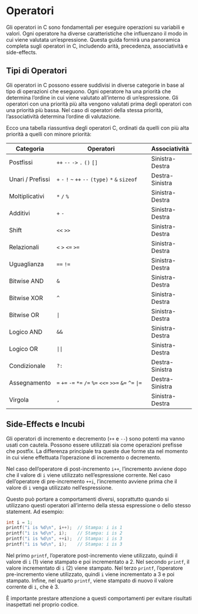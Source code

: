 # Operatori

Gli operatori in C sono fondamentali per eseguire operazioni su variabili e valori. Ogni operatore ha diverse caratteristiche che influenzano il modo in cui viene valutata un'espressione. Questa guida fornirà una panoramica completa sugli operatori in C, includendo arità, precedenza, associatività e side-effects.

## Tipi di Operatori

Gli operatori in C possono essere suddivisi in diverse categorie in base al tipo di operazioni che eseguono. Ogni operatore ha una priorità che determina l'ordine in cui viene valutato all'interno di un'espressione. Gli operatori con una priorità più alta vengono valutati prima degli operatori con una priorità più bassa. Nel caso di operatori della stessa priorità, l'associatività determina l'ordine di valutazione.

Ecco una tabella riassuntiva degli operatori C, ordinati da quelli con più alta priorità a quelli con minore priorità:

| Categoria          | Operatori                                            | Associatività     |
|--------------------|------------------------------------------------------|-------------------|
| Postfissi          | `++` `--` `->` `.` `()` `[]`                         | Sinistra-Destra   |
| Unari / Prefissi   | `+` `-` `!` `~` `++` `--` `(type)` `*` `&` `sizeof` | Destra-Sinistra   |
| Moltiplicativi     | `*` `/` `%`                                          | Sinistra-Destra   |
| Additivi           | `+` `-`                                              | Sinistra-Destra   |
| Shift              | `<<` `>>`                                             | Sinistra-Destra   |
| Relazionali        | `<` `>` `<=` `>=`                                     | Sinistra-Destra   |
| Uguaglianza        | `==` `!=`                                             | Sinistra-Destra   |
| Bitwise AND        | `&`                                                  | Sinistra-Destra   |
| Bitwise XOR        | `^`                                                  | Sinistra-Destra   |
| Bitwise OR         | `|`                                                  | Sinistra-Destra   |
| Logico AND         | `&&`                                                 | Sinistra-Destra   |
| Logico OR          | `||`                                                 | Sinistra-Destra   |
| Condizionale       | `?:`                                                 | Destra-Sinistra   |
| Assegnamento       | `=` `+=` `-=` `*=` `/=` `%=` `<<=` `>>=` `&=` `^=` `|=` | Destra-Sinistra |
| Virgola            | `,`                                                  | Sinistra-Destra   |

## Side-Effects e Incubi

Gli operatori di incremento e decremento (`++` e `--`) sono potenti ma vanno usati con cautela. Possono essere utilizzati sia come operazioni prefisse che postfix. La differenza principale tra queste due forme sta nel momento in cui viene effettuata l'operazione di incremento o decremento.

Nel caso dell'operatore di post-incremento `i++`, l'incremento avviene dopo che il valore di `i` viene utilizzato nell'espressione corrente. Nel caso dell'operatore di pre-incremento `++i`, l'incremento avviene prima che il valore di `i` venga utilizzato nell'espressione.

Questo può portare a comportamenti diversi, soprattutto quando si utilizzano questi operatori all'interno della stessa espressione o dello stesso statement. Ad esempio:

```c
int i = 1;
printf("i is %d\n", i++);  // Stampa: i is 1
printf("i is %d\n", i);    // Stampa: i is 2
printf("i is %d\n", ++i);  // Stampa: i is 3
printf("i is %d\n", i);    // Stampa: i is 3
```

Nel primo `printf`, l'operatore post-incremento viene utilizzato, quindi il valore di `i` (1) viene stampato e poi incrementato a 2. Nel secondo `printf`, il valore incrementato di `i` (2) viene stampato. Nel terzo `printf`, l'operatore pre-incremento viene utilizzato, quindi `i` viene incrementato a 3 e poi stampato. Infine, nel quarto `printf`, viene stampato di nuovo il valore corrente di `i`, che è 3.

È importante prestare attenzione a questi comportamenti per evitare risultati inaspettati nel proprio codice.

